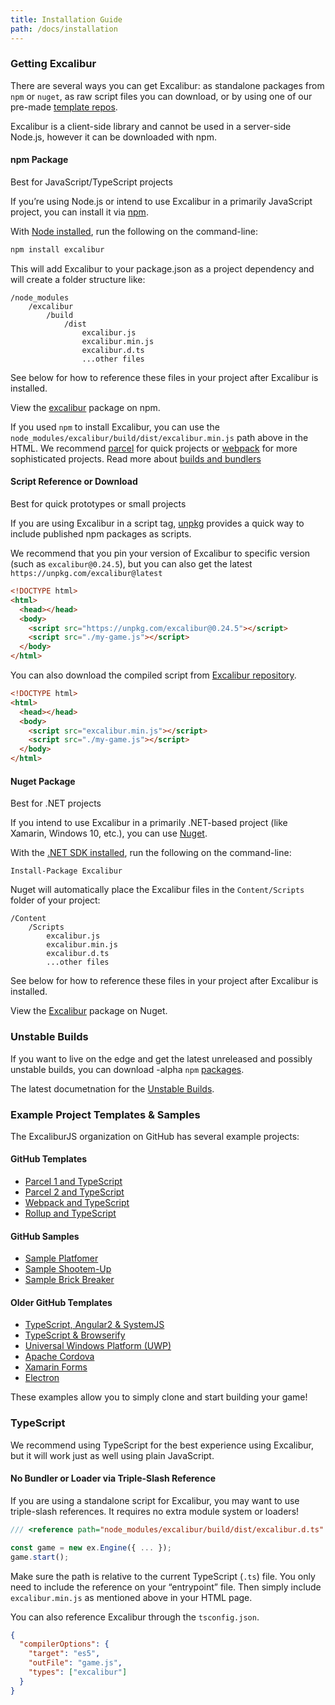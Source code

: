 ```yaml
---
title: Installation Guide
path: /docs/installation
---
```


### Getting Excalibur

There are several ways you can get Excalibur: as standalone packages from `npm` or `nuget`, as raw script files you can download, or by using one of our pre-made [template repos](#github-templates).

<Note>

Excalibur is a client-side library and cannot be used in a
server-side Node.js, however it can be downloaded with npm.

</Note>

#### npm Package

<Note>

Best for JavaScript/TypeScript projects

</Note>

If you’re using Node.js or intend to use Excalibur in a primarily JavaScript project, you can install it via [npm](https://docs.npmjs.com/getting-started/what-is-npm).

With [Node installed](https://nodejs.org/en/download/), run the following on the command-line:

```bash
npm install excalibur
```

This will add Excalibur to your package.json as a project dependency and will create a folder structure like:

```
/node_modules
    /excalibur
        /build
            /dist
                excalibur.js
                excalibur.min.js
                excalibur.d.ts
                ...other files
```

See below for how to reference these files in your project after Excalibur is installed.

View the [excalibur](https://www.npmjs.com/package/excalibur) package on npm.

<Note>

If you used `npm` to install Excalibur, you can use the
`node_modules/excalibur/build/dist/excalibur.min.js` path above in the HTML. We
recommend [parcel](https://github.com/excaliburjs/example-ts-parcel) for quick projects or [webpack](https://github.com/excaliburjs/example-ts-webpack) for
more sophisticated projects. Read more about [builds and bundlers](/docs/bundlers)

</Note>

#### Script Reference or Download

<Note>

Best for quick prototypes or small projects

</Note>

If you are using Excalibur in a script tag, [unpkg](https://unpkg.com/) provides a quick way to include published npm packages as scripts.

We recommend that you pin your version of Excalibur to specific version (such as `excalibur@0.24.5`), but you can also get the latest `https://unpkg.com/excalibur@latest`

```html
<!DOCTYPE html>
<html>
  <head></head>
  <body>
    <script src="https://unpkg.com/excalibur@0.24.5"></script>
    <script src="./my-game.js"></script>
  </body>
</html>
```

You can also download the compiled script from [Excalibur repository](https://github.com/excaliburjs/excalibur/releases).

```html
<!DOCTYPE html>
<html>
  <head></head>
  <body>
    <script src="excalibur.min.js"></script>
    <script src="./my-game.js"></script>
  </body>
</html>
```

#### Nuget Package

<Note>

Best for .NET projects

</Note>

If you intend to use Excalibur in a primarily .NET-based project (like Xamarin, Windows 10, etc.), you can use [Nuget](https://www.nuget.org/).

With the [.NET SDK installed](https://docs.microsoft.com/en-us/dotnet/framework/install/), run the following on the command-line:

    Install-Package Excalibur

Nuget will automatically place the Excalibur files in the `Content/Scripts` folder of your project:

```
/Content
    /Scripts
        excalibur.js
        excalibur.min.js
        excalibur.d.ts
        ...other files
```

See below for how to reference these files in your project after Excalibur is installed.

View the [Excalibur](https://www.nuget.org/packages/Excalibur/) package on Nuget.

### Unstable Builds

If you want to live on the edge and get the latest unreleased and possibly unstable builds, you can download -alpha `npm` [packages](https://www.npmjs.com/package/excalibur).

The latest documetnation for the [Unstable Builds](https://excaliburjs.com/docs/api/edge/?no-cache=1).

### Example Project Templates & Samples

The ExcaliburJS organization on GitHub has several example projects:

#### GitHub Templates

- [Parcel 1 and TypeScript](https://github.com/excaliburjs/template-ts-parcel)
- [Parcel 2 and TypeScript](https://github.com/excaliburjs/template-ts-parcel-v2)
- [Webpack and TypeScript](https://github.com/excaliburjs/template-ts-webpack)
- [Rollup and TypeScript](https://github.com/excaliburjs/template-ts-rollup)

#### GitHub Samples

- [Sample Platfomer](https://github.com/excaliburjs/sample-platformer)
- [Sample Shootem-Up](https://github.com/excaliburjs/sample-shootemup)
- [Sample Brick Breaker](https://github.com/excaliburjs/sample-breakout)

#### Older GitHub Templates

- [TypeScript, Angular2 & SystemJS](https://github.com/excaliburjs/example-ts-angular2)
- [TypeScript & Browserify](https://github.com/excaliburjs/example-ts-browserify)
- [Universal Windows Platform (UWP)](https://github.com/excaliburjs/example-uwp)
- [Apache Cordova](https://github.com/excaliburjs/example-cordova)
- [Xamarin Forms](https://github.com/excaliburjs/example-xamarin)
- [Electron](https://github.com/excaliburjs/example-electron)

These examples allow you to simply clone and start building your game!

### TypeScript

We recommend using TypeScript for the best experience using Excalibur, but it will work just as well using plain JavaScript.

#### No Bundler or Loader via Triple-Slash Reference

If you are using a standalone script for Excalibur, you may want to use triple-slash references. It requires no extra module system or loaders!

```js
/// <reference path="node_modules/excalibur/build/dist/excalibur.d.ts" />

const game = new ex.Engine({ ... });
game.start();
```

Make sure the path is relative to the current TypeScript (`.ts`) file. You only need to include the reference on your “entrypoint” file. Then simply include `excalibur.min.js` as mentioned above in your HTML page.

You can also reference Excalibur through the `tsconfig.json`.

```json
{
  "compilerOptions": {
    "target": "es5",
    "outFile": "game.js",
    "types": ["excalibur"]
  }
}
```
